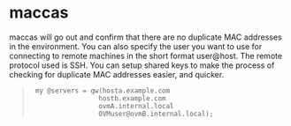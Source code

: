 = maccas =
maccas will go out and confirm that there are no duplicate MAC addresses in the
environment.  You can also specify the user you want to use for connecting to
remote machines in the short format user@host.  The remote protocol used is SSH.
You can setup shared keys to make the process of checking for duplicate MAC
addresses easier, and quicker.

<blockquote>
<pre>
 my @servers = qw(hosta.example.com
                 hostb.example.com
                 ovmA.internal.local
                 OVMuser@ovmB.internal.local);
</pre>
</blockquote>
